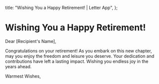   title: "Wishing You a Happy Retirement! | Letter App",
};

# Wishing You a Happy Retirement!

Dear [Recipient's Name],

Congratulations on your retirement! As you embark on this new chapter, may you enjoy the freedom and leisure you deserve. Your dedication and contributions have left a lasting impact. Wishing you endless joy in the years ahead.

Warmest Wishes,
